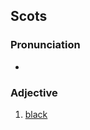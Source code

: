 ==Scots==

===Pronunciation===
*{{IPA|/ˈblɛk/}}

===Adjective===
{{colorbox|black}} {{sco-adj|blecker|bleckest}}

# {{colour|lang=sco}} {{South Scots}} [[black]]